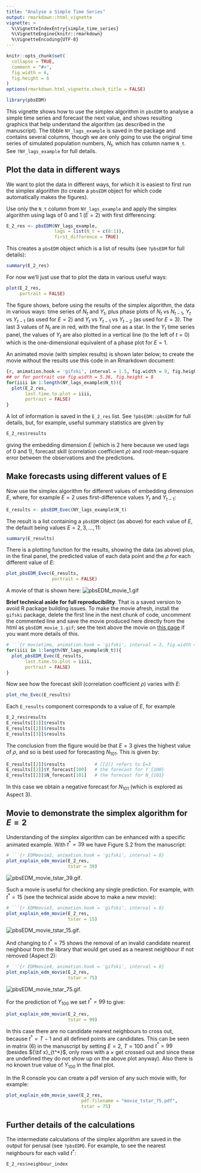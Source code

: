 ```yaml
---
title: "Analyse a Simple Time Series"
output: rmarkdown::html_vignette
vignette: >
  %\VignetteIndexEntry{simple_time_series}
  %\VignetteEngine{knitr::rmarkdown}
  %\VignetteEncoding{UTF-8}
---
```


```r
knitr::opts_chunk$set(
  collapse = TRUE,
  comment = "#>",
  fig.width = 6,
  fig.height = 6
)
options(rmarkdown.html_vignette.check_title = FALSE)
```

```r
library(pbsEDM)
```

This vignette shows how to use the simplex algorithm in `pbsEDM` to analyse a
simple time series and forecast the next value, and shows resulting graphics that help understand the
algorithm (as described in the manuscript).
The tibble `NY_lags_example` is saved in the package and contains several columns,
though we are only going to use the original time series of simulated population numbers,
$N_t$, which has column name `N_t`. See `?NY_lags_example` for full details.

<!-- , the lagged value $N(t-1)$ as `Ntmin1`, and first difference
$X(t) = N(t+1) - N(t)$ as `Xt` (and `Xtmin1` and `Xtmin2` the lagged
values). Also has results for embedding dimension 2, using both `rEDM` and Andy's original
function `EDM_pred_E_2()`.-->


## Plot the data in different ways

We want to plot the data in different ways, for which it is easiest to first run
the simplex algorithm (to create a `pbsEDM` object for which code automatically
makes the figures).

Use only the `N_t` column from `NY_lags_example` and apply the simplex algorithm
using lags of 0 and 1 ($E = 2$) with first differencing:
```r
E_2_res <- pbsEDM(NY_lags_example,
                  lags = list(N_t = c(0:1)),
                  first_difference = TRUE)
```
This creates a `pbsEDM` object which is a list of results (see `?pbsEDM` for full details):
```r
summary(E_2_res)
```
For now we'll just use that to plot the data in various useful ways:
```r
plot(E_2_res,
     portrait = FALSE)
```
The figure shows, before using the results of the simplex algorithm, the data in various ways: time series of $N_t$ and $Y_t$, plus phase plots of $N_t$ vs $N_{t-1}$, $Y_t$ vs $Y_{t-1}$ (as used for $E=2$) and $Y_t$ vs $Y_{t-1}$ vs $Y_{t-2}$ (as used for $E=3$). The last 3 values of $N_t$ are in red, with the final one as a star. In the $Y_t$ time series panel, the values of $Y_t$ are also plotted in a vertical line (to the left of $t=0$) which is the one-dimensional equivalent of a phase plot for $E=1$.

An animated movie (with simplex results) is shown later below; to create the movie
without the results use this code in an Rmarkdown document:
```r
{r, animation.hook = 'gifski', interval = 1.5, fig.width = 9, fig.height = 5.36}
## or for portrait use fig.width = 5.36, fig.height = 8
for(iiii in 1:length(NY_lags_example$N_t)){
  plot(E_2_res,
       last.time.to.plot = iiii,
       portrait = FALSE)
}
```

A lot of information is saved in the `E_2_res` list. See `?pbsEDM::pbsEDM`
for full details, but, for example, useful summary statistics are given by
```r
E_2_res$results
```
giving the embedding dimension $E$ (which is 2 here because we used lags of 0
and 1), forecast skill (correlation coefficient $\rho$) and root-mean-square
error between the observations and the predictions.

## Make forecasts using different values of E

Now use the simplex algorithm for different values of embedding dimension $E$,
where, for example $E=2$ uses first-difference values $Y_t$ and $Y_{t-1}$:
```r
E_results <- pbsEDM_Evec(NY_lags_example$N_t)
```
The result is a list containing a `pbsEDM` object (as above) for each value of $E$, the
default being values $E = 2, 3, ..., 11$:
```r
summary(E_results)
```

There is a plotting function for the results, showing the data (as above) plus,
in the final panel, the predicted value of each data point and the $\rho$ for
each different value of $E$:
```r
plot_pbsEDM_Evec(E_results,
                 portrait = FALSE)
```

A movie of that is shown here:
![pbsEDM_movie_1.gif](pbsEDM_movie_1.gif)

**Brief technical aside for full reproducibility**. That is a saved version to avoid R package building issues.
To make the movie afresh, install the `gifski` package, delete the first line in
the next chunk of code,
uncomment the commented line and save the movie produced here directly from the html as
`pbsEDM_movie_1.gif`; see the text above the movie on
[this page](https://htmlpreview.github.io/?https://raw.githubusercontent.com/andrew-edwards/sizeSpectra/master/doc/MEPS_IBTS_recommend.html)
if you want more details of this.
```r
# ```{r movietime, animation.hook = 'gifski', interval = 3, fig.width = 9, fig.height = 5.36}
for(iiii in 1:length(NY_lags_example$N_t)){
  plot_pbsEDM_Evec(E_results,
       last.time.to.plot = iiii,
       portrait = FALSE)
}
```

Now see how the forecast skill (correlation coefficient $\rho$) varies with $E$:
```r
plot_rho_Evec(E_results)
```

Each `E_results` component corresponds to a value of $E$, for example
```r
E_2_res$results
E_results[[1]]$results
E_results[[2]]$results
E_results[[3]]$results
```

The conclusion from the figure would be that $E = 3$ gives the highest value of
$\rho$, and so is best used for forecasting $N_{101}$. This is given by:

```r
E_results[[2]]$results           # [[2]] refers to E=3
E_results[[2]]$Y_forecast[100]   # the forecast for Y_{100}
E_results[[2]]$N_forecast[101]   # the forecast for N_{101}
```

In this case we obtain a negative forecast for $N_{101}$ (which is explored as Aspect 3).

## Movie to demonstrate the simplex algorithm for $E=2$

Understanding of the simplex algorithm can be enhanced with a specific animated
example. With $t^* = 39$ we have Figure S.2 from the manuscript:
```r
# ```{r EDMmovie2, animation.hook = 'gifski', interval = 8}
plot_explain_edm_movie(E_2_res,
                       tstar = 39)
```
![pbsEDM_movie_tstar_39.gif](pbsEDM_movie_tstar_39.gif).

Such a movie is useful for checking any single prediction. For example, with
$t^* = 15$ (see the technical aside above to make a new movie):
```r
# ```{r EDMmovie3, animation.hook = 'gifski', interval = 8}
plot_explain_edm_movie(E_2_res,
                       tstar = 15)
```
![pbsEDM_movie_tstar_15.gif](pbsEDM_movie_tstar_15.gif).

And changing to $t^* = 75$ shows the removal of an invalid candidate nearest
neighbour from the library that would get used as a nearest neighbour if not
removed (Aspect 2):
```r
# ```{r EDMmovie4, animation.hook = 'gifski', interval = 8}
plot_explain_edm_movie(E_2_res,
                       tstar = 75)
```

![pbsEDM_movie_tstar_75.gif](pbsEDM_movie_tstar_75.gif).

For the prediction of $Y_{100}$ we set $t^* = 99$ to give:
<!-- ```{r EDMmovie6, eval = FALSE} -->
```r
plot_explain_edm_movie(E_2_res,
                       tstar = 99)
```

<!-- ![pbsEDM_movie_tstar_9.gif](pbsEDM_movie_tstar_99.gif). -->

In this case there are no candidate nearest neighbours to cross out, because
$t^* = T-1$ and all defined points are candidates. This can be seen in matrix (6) in the
manuscript by setting $E=2$, $T=100$ and $t^* = 99$ (besides ${\bf x}_{t^*}$,
only rows with a $\times$ get crossed out and since these are undefined they do
not show up on the above plot anyway).
Also there is no known true value of $Y_{100}$ in the final plot.

In the R console you can create a pdf version of any such movie with, for example:
```r
plot_explain_edm_movie_save(E_2_res,
                            pdf.filename = "movie_tstar_75.pdf",
                            tstar = 75)
```

## Further details of the calculations

The intermediate calculations of the simplex algorithm are saved in the output
for perusal (see `?pbsEDM`). For example, to see the nearest neighbours for each valid $t^*$:
```r
E_2_res$neighbour_index
```
